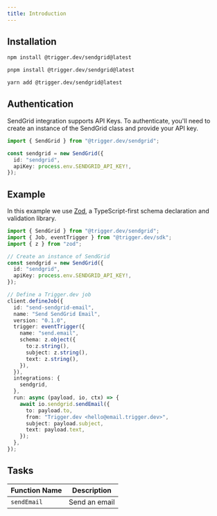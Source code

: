```yaml
---
title: Introduction
---
```


<Snippet file="integration-getting-started.mdx" />

## Installation

<CodeGroup>

```bash npm
npm install @trigger.dev/sendgrid@latest
```

```bash pnpm
pnpm install @trigger.dev/sendgrid@latest
```

```bash yarn
yarn add @trigger.dev/sendgrid@latest
```

</CodeGroup>

## Authentication

 SendGrid integration supports API Keys. To authenticate, you'll need to create an instance of the SendGrid class and provide your API key.

```ts
import { SendGrid } from "@trigger.dev/sendgrid";

const sendgrid = new SendGrid({
  id: "sendgrid",
  apiKey: process.env.SENDGRID_API_KEY!,
});

```

## Example

In this example we use [Zod](/documentation/guides/zod), a TypeScript-first schema declaration and validation library.

```ts
import { SendGrid } from "@trigger.dev/sendgrid";
import { Job, eventTrigger } from "@trigger.dev/sdk";
import { z } from "zod";

// Create an instance of SendGrid
const sendgrid = new SendGrid({
  id: "sendgrid",
  apiKey: process.env.SENDGRID_API_KEY!,
});

// Define a Trigger.dev job
client.defineJob({
  id: "send-sendgrid-email",
  name: "Send SendGrid Email",
  version: "0.1.0",
  trigger: eventTrigger({
    name: "send.email",
    schema: z.object({
      to:z.string(),
      subject: z.string(),
      text: z.string(),
    }),
  }),
  integrations: {
    sendgrid,
  },
  run: async (payload, io, ctx) => {
    await io.sendgrid.sendEmail({
      to: payload.to,
      from: "Trigger.dev <hello@email.trigger.dev>",
      subject: payload.subject,
      text: payload.text,
    });
  },
});

```

## Tasks

| Function Name | Description   |
| ------------- | ------------- |
| `sendEmail`   | Send an email |

